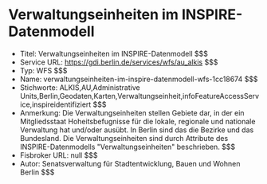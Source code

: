 # Verwaltungseinheiten im INSPIRE-Datenmodell
- Titel: Verwaltungseinheiten im INSPIRE-Datenmodell $$$
- Service URL: https://gdi.berlin.de/services/wfs/au_alkis $$$
- Typ: WFS $$$
- Name: verwaltungseinheiten-im-inspire-datenmodell-wfs-1cc18674 $$$
- Stichworte: ALKIS,AU,Administrative Units,Berlin,Geodaten,Karten,Verwaltungseinheit,infoFeatureAccessService,inspireidentifiziert $$$
- Anmerkung: Die Verwaltungseinheiten stellen Gebiete dar, in der ein Mitgliedsstaat Hoheitsbefugnisse für die lokale, regionale und nationale Verwaltung hat und/oder ausübt. In Berlin sind das die Bezirke und das Bundesland. Die Verwaltungseinheiten sind durch Attribute des INSPIRE-Datenmodells "Verwaltungseinheiten" beschrieben. $$$
- Fisbroker URL: null $$$
- Autor: Senatsverwaltung für Stadtentwicklung, Bauen und Wohnen Berlin $$$
